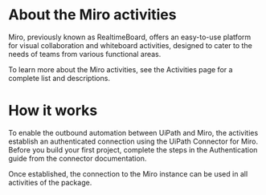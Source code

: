 ﻿# About the Miro activities

Miro, previously known as RealtimeBoard, offers an easy-to-use platform for visual collaboration and whiteboard activities, designed to cater to the needs of teams from various functional areas.



To learn more about the Miro activities, see the Activities page for a complete list and descriptions.

# How it works

To enable the outbound automation between UiPath and Miro, the activities establish an authenticated connection using the UiPath Connector for Miro. Before you build your first project, complete the steps in the Authentication guide from the connector documentation.

Once established, the connection to the Miro instance can be used in all activities of the package.

